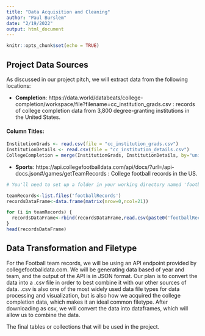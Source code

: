 ```yaml
---
title: "Data Acquisition and Cleaning"
author: "Paul Burslem"
date: "2/19/2022"
output: html_document
---
```


```r
knitr::opts_chunk$set(echo = TRUE)
```


## Project Data Sources


As discussed in our project pitch, we will extract data from the following locations:  

  - **Completion**: https://data.world/databeats/college-completion/workspace/file?filename=cc_institution_grads.csv : records of college completion data from 3,800 degree-granting institutions in the United States.  
 
#### Column Titles: 
```r
InstitutionGrads <- read.csv(file = "cc_institution_grads.csv")
InstitutionDetails <- read.csv(file = "cc_institution_details.csv")
CollegeCompletion = merge(InstitutionGrads, InstitutionDetails, by="unitid")

```
  
  
  
  - **Sports**: https://api.collegefootballdata.com/api/docs/?url=/api-docs.json#/games/getTeamRecords : College football records in the US.
  
  
  
```r
# You'll need to set up a folder in your working directory named 'footballRecords' to keep the .csv team records in.

teamRecords<-list.files('footballRecords')
recordsDataFrame<-data.frame(matrix(nrow=0,ncol=21))

for (i in teamRecords) {
  recordsDataFrame<-rbind(recordsDataFrame,read.csv(paste0('footballRecords/',i)))
}
head(recordsDataFrame)

```
## Data Transformation and Filetype

For the Football team records, we will be using an API endpoint provided by collegefootballdata.com. We will be generating data based of year and team, and the output of the API is in JSON format. Our plan is to convert the data into a .csv file in order to best combine it with our other sources of data. .csv is also one of the most widely used data file types for data processing and visualization, but is also how we acquired the college completion data, which makes it an ideal common filetype.
After downloading as csv, we will convert the data into dataframes, which will allow us to combine the data.


The final tables or collections that will be used in the project.




